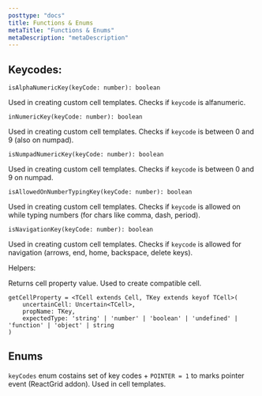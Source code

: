```yaml
---
posttype: "docs"
title: Functions & Enums
metaTitle: "Functions & Enums"
metaDescription: "metaDescription"
---
```


## Keycodes:

```tsx
isAlphaNumericKey(keyCode: number): boolean
```
Used in creating custom cell templates. Checks if `keycode` is alfanumeric.

```tsx
inNumericKey(keyCode: number): boolean
```

Used in creating custom cell templates. Checks if `keycode` is between 0 and 9 (also on numpad).

```tsx
isNumpadNumericKey(keyCode: number): boolean
```

Used in creating custom cell templates. Checks if `keycode` is between 0 and 9 on numpad.

```tsx
isAllowedOnNumberTypingKey(keyCode: number): boolean
```

Used in creating custom cell templates. Checks if `keycode` is allowed on while typing 
numbers (for chars like comma, dash, period).

```tsx
isNavigationKey(keyCode: number): boolean
```

Used in creating custom cell templates. Checks if `keycode` is allowed for navigation 
(arrows, end, home, backspace, delete keys).

Helpers:

Returns cell property value. Used to create compatible cell.

```tsx
getCellProperty = <TCell extends Cell, TKey extends keyof TCell>(
    uncertainCell: Uncertain<TCell>,
    propName: TKey,
    expectedType: 'string' | 'number' | 'boolean' | 'undefined' | 'function' | 'object' | string
)
```

## Enums

`keyCodes` enum costains set of key codes + `POINTER = 1` to marks pointer event (ReactGrid addon). 
Used in cell templates.